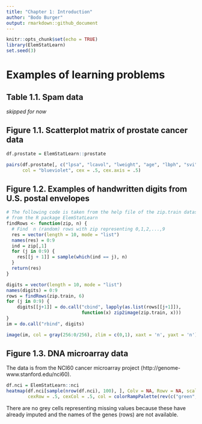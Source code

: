 ```yaml
---
title: "Chapter 1: Introduction"
author: "Bodo Burger"
output: rmarkdown::github_document
---
```


```r
knitr::opts_chunk$set(echo = TRUE)
library(ElemStatLearn)
set.seed(3)
```

# Examples of learning problems

## Table 1.1. Spam data

*skipped for now*

## Figure 1.1. Scatterplot matrix of prostate cancer data

```r
df.prostate = ElemStatLearn::prostate

pairs(df.prostate[, c("lpsa", "lcavol", "lweight", "age", "lbph", "svi", "lcp", "gleason", "pgg45")],
      col = "blueviolet", cex = .5, cex.axis = .5)
```


## Figure 1.2. Examples of handwritten digits from U.S. postal envelopes

```r
# The following code is taken from the help file of the zip.train dataset
# from the R package ElemStatLearn
findRows <- function(zip, n) {
  # Find  n (random) rows with zip representing 0,1,2,...,9
  res = vector(length = 10, mode = "list")
  names(res) = 0:9
  ind = zip[,1]
  for (j in 0:9) {
    res[[j + 1]] = sample(which(ind == j), n) 
  }
  return(res)
}

digits = vector(length = 10, mode = "list")
names(digits) = 0:9
rows = findRows(zip.train, 6)
for (j in 0:9) {
    digits[[j+1]] = do.call("cbind", lapply(as.list(rows[[j+1]]), 
                            function(x) zip2image(zip.train, x)))
}
im = do.call("rbind", digits)
```

```r
image(im, col = gray(256:0/256), zlim = c(0,1), xaxt = 'n', yaxt = 'n')
```


## Figure 1.3. DNA microarray data

The data is from the NCI60 cancer microarray project (http://genome-www.stanford.edu/nci60).

```r
df.nci = ElemStatLearn::nci
heatmap(df.nci[sample(nrow(df.nci), 100), ], Colv = NA, Rowv = NA, scale = "row",
        cexRow = .5, cexCol = .5, col = colorRampPalette(rev(c("green", "black", "red")))(15))
```

There are no grey cells representing missing values because these have already imputed and
the names of the genes (rows) are not available.

